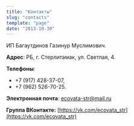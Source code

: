 ```yaml
---
title: "Контакты"
slug: "contacts"
template: "page"
date: "2013-10-30"
---
```


ИП Багаутдинов Газинур Муслимович.

**Адрес**: РБ, г. Стерлитамак, ул. Светлая, 4.

**Телефоны**:

- +7 (917) 428-37-07,
- +7 (962) 526-70-25.

**Электронная почта**: [ecovata-str@mail.ru](mailto:ecovata-str@mail.ru)

**Группа ВКонтакте:** [https://vk.com/ecovata_str](https://vk.com/ecovata_str)
